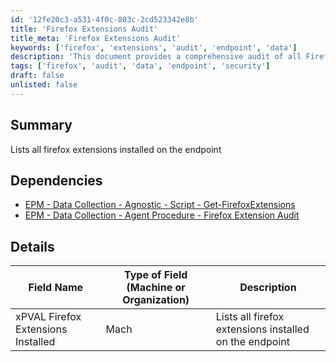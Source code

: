 ```yaml
---
id: '12fe20c3-a531-4f0c-803c-2cd523342e8b'
title: 'Firefox Extensions Audit'
title_meta: 'Firefox Extensions Audit'
keywords: ['firefox', 'extensions', 'audit', 'endpoint', 'data']
description: 'This document provides a comprehensive audit of all Firefox extensions installed on endpoints, detailing the necessary dependencies and the structure of the data collected.'
tags: ['firefox', 'audit', 'data', 'endpoint', 'security']
draft: false
unlisted: false
---
```

## Summary

Lists all firefox extensions installed on the endpoint

## Dependencies

- [EPM - Data Collection - Agnostic - Script - Get-FirefoxExtensions](https://proval.itglue.com/DOC-5078775-11791154)
- [EPM - Data Collection - Agent Procedure - Firefox Extension Audit](https://proval.itglue.com/DOC-5078775-11925078)

## Details

| Field Name                       | Type of Field (Machine or Organization) | Description                                        |
|----------------------------------|-----------------------------------------|----------------------------------------------------|
| xPVAL Firefox Extensions Installed | Mach                                    | Lists all firefox extensions installed on the endpoint |












